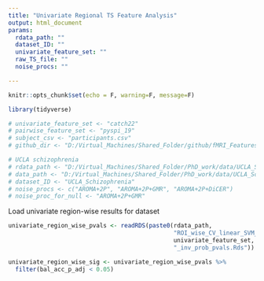 ```yaml
---
title: "Univariate Regional TS Feature Analysis"
output: html_document
params:
  rdata_path: ""
  dataset_ID: ""
  univariate_feature_set: ""
  raw_TS_file: ""
  noise_procs: ""

---
```


```r
knitr::opts_chunk$set(echo = F, warning=F, message=F)
```

```r
library(tidyverse)
```


```r
# univariate_feature_set <- "catch22"
# pairwise_feature_set <- "pyspi_19"
# subject_csv <- "participants.csv"
# github_dir <- "D:/Virtual_Machines/Shared_Folder/github/fMRI_FeaturesDisorders/"

# UCLA schizophrenia
# rdata_path <- "D:/Virtual_Machines/Shared_Folder/PhD_work/data/UCLA_Schizophrenia/Rdata/"
# data_path <- "D:/Virtual_Machines/Shared_Folder/PhD_work/data/UCLA_Schizophrenia/"
# dataset_ID <- "UCLA_Schizophrenia"
# noise_procs <- c("AROMA+2P", "AROMA+2P+GMR", "AROMA+2P+DiCER")
# noise_proc_for_null <- "AROMA+2P+GMR"
```

Load univariate region-wise results for dataset
```r
univariate_region_wise_pvals <- readRDS(paste0(rdata_path, 
                                               "ROI_wise_CV_linear_SVM_model_permutation_null_", 
                                               univariate_feature_set,
                                               "_inv_prob_pvals.Rds"))

univariate_region_wise_sig <- univariate_region_wise_pvals %>%
  filter(bal_acc_p_adj < 0.05)
```

